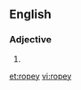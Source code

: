 ==English==

===Adjective===
{{en-adj}}

# {{alternative spelling of|[[ropy]]}}

[[et:ropey]]
[[vi:ropey]]